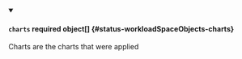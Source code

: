 


<details className="config-field" data-expandable="true" open>
<summary>

#### `charts` <span className="config-field-required" data-required="false">required</span> <span className="config-field-type">object[]</span> <span className="config-field-default"></span> <span className="config-field-enum"></span> {#status-workloadSpaceObjects-charts}

Charts are the charts that were applied

</summary>

<PartialChartsreference />


</details>

